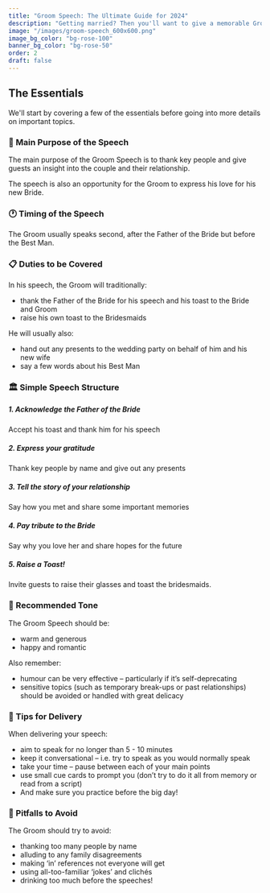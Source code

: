 ```yaml
---
title: "Groom Speech: The Ultimate Guide for 2024"
description: "Getting married? Then you'll want to give a memorable Groom Speech. This guide tells you everything you need to know to nail it on the big day."
image: "/images/groom-speech_600x600.png"
image_bg_color: "bg-rose-100"
banner_bg_color: "bg-rose-50"
order: 2
draft: false
---
```

## The Essentials

We'll start by covering a few of the essentials before going into more details on important topics.

### 🏹 Main Purpose of the Speech

The main purpose of the Groom Speech is to thank key people and give guests an insight into the couple and their relationship.

The speech is also an opportunity for the Groom to express his love for his new Bride.

### 🕐 Timing of the Speech

The Groom usually speaks second, after the Father of the Bride but before the Best Man.

### 📋 Duties to be Covered

In his speech, the Groom will traditionally:
- thank the Father of the Bride for his speech and his toast to the Bride and Groom
- raise his own toast to the Bridesmaids

He will usually also:
- hand out any presents to the wedding party on behalf of him and his new wife
- say a few words about his Best Man

### 🏛️ Simple Speech Structure

##### 1. Acknowledge the Father of the Bride

Accept his toast and thank him for his speech

##### 2. Express your gratitude

Thank key people by name and give out any presents

##### 3. Tell the story of your relationship

Say how you met and share some important memories

##### 4. Pay tribute to the Bride

Say why you love her and share hopes for the future

##### 5. Raise a Toast!

Invite guests to raise their glasses and toast the bridesmaids.

### 🎵 Recommended Tone

The Groom Speech should be:
- warm and generous
- happy and romantic

Also remember:
- humour can be very effective – particularly if it’s self-deprecating
- sensitive topics (such as temporary break-ups or past relationships) should be avoided or handled with great delicacy

### 🎤 Tips for Delivery

When delivering your speech:
- aim to speak for no longer than 5 - 10 minutes
- keep it conversational – i.e. try to speak as you would normally speak
- take your time – pause between each of your main points
- use small cue cards to prompt you (don’t try to do it all from memory or read from a script)
- And make sure you practice before the big day!

### 🚫 Pitfalls to Avoid

The Groom should try to avoid:
- thanking too many people by name
- alluding to any family disagreements
- making ‘in’ references not everyone will get
- using all-too-familiar ‘jokes’ and clichés
- drinking too much before the speeches!
